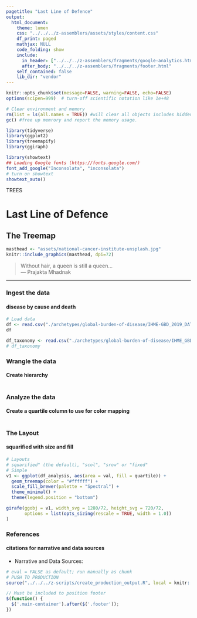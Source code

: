 ```yaml
---
pagetitle: "Last Line of Defence"
output:
  html_document:
    theme: lumen
    css: "../../../z-assemblers/assets/styles/content.css"
    df_print: paged
    mathjax: NULL
    code_folding: show
    include:
      in_header: ["../../../z-assemblers/fragments/google-analytics.html", "../../../z-assemblers/fragments/header.html"]
      after_body: "../../../z-assemblers/fragments/footer.html"
    self_contained: false
    lib_dir: "vendor"
---
```


```r

knitr::opts_chunk$set(message=FALSE, warning=FALSE, echo=FALSE)
options(scipen=999)  # turn-off scientific notation like 1e+48

# Clear environment and memory
rm(list = ls(all.names = TRUE)) #will clear all objects includes hidden objects.
gc() #free up memrory and report the memory usage.

library(tidyverse)
library(ggplot2)
library(treemapify)
library(ggiraph)

library(showtext)
## Loading Google fonts (https://fonts.google.com/)
font_add_google("Inconsolata", "inconsolata")
# turn on showtext
showtext_auto()

```

<div class="activity">
TREES  
</div>

# Last Line of Defence
## The Treemap


```r

masthead <- "assets/national-cancer-institute-unsplash.jpg"
knitr::include_graphics(masthead, dpi=72)

```

> Without hair, a queen is still a queen...\
--- Prajakta Mhadnak\


***

### Ingest the data
#### disease by cause and death


```r

# Load data
df <- read.csv("./archetypes/global-burden-of-disease/IHME-GBD_2019_DATA-GLOBAL-ALL-CAUSES.csv", header = TRUE, stringsAsFactors = TRUE)  # read text file 
df

df_taxonomy <- read.csv("./archetypes/global-burden-of-disease/IHME_GBD_2019_CAUSE_HIERARCHY_Y2020M11D25.csv", header = TRUE, stringsAsFactors = TRUE)  # read text file 
# df_taxonomy

```

### Wrangle the data
#### Create hierarchy

```r



```


### Analyze the data
#### Create a quartile column to use for color mapping



```r



```


### The Layout
#### squarified with size and fill


```r

# Layouts
# squarified" (the default), "scol", "srow" or "fixed"
# Simple
v1 <- ggplot(df_analysis, aes(area = val, fill = quartile)) +
  geom_treemap(color = "#ffffff") +
  scale_fill_brewer(palette = "Spectral") +
  theme_minimal() +
  theme(legend.position = "bottom")

girafe(ggobj = v1, width_svg = 1280/72, height_svg = 720/72,
       options = list(opts_sizing(rescale = TRUE, width = 1.0))
)

```


### References
#### citations for narrative and data sources

* Narrative and Data Sources:


```r

# eval = FALSE as default; run manually as chunk
# PUSH TO PRODUCTION
source("../../../z-scripts/create_production_output.R", local = knitr::knit_global())

```


```js

// Must be included to position footer
$(function() {
  $('.main-container').after($('.footer'));
})

```
